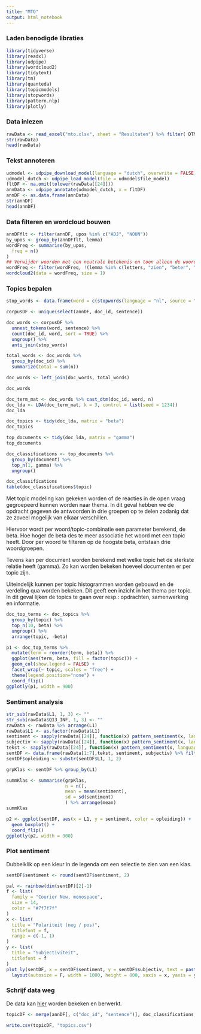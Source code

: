 ```yaml
---
title: "MTO"
output: html_notebook
---
```


### Laden benodigde libraties

```r
library(tidyverse)
library(readxl)
library(udpipe)
library(wordcloud2)
library(tidytext)
library(tm)
library(quanteda)
library(topicmodels)
library(stopwords)
library(pattern.nlp)
library(plotly)
```

### Data inlezen

```r
rawData <- read_excel("mto.xlsx", sheet = "Resultaten") %>% filter( DTM_BGN != "NA")
str(rawData)
head(rawData)
```

### Tekst annoteren
```r
udmodel <- udpipe_download_model(language = "dutch", overwrite = FALSE)
udmodel_dutch <- udpipe_load_model(file = udmodel$file_model)
fltDF <- na.omit(tolower(rawData[[24]]))
annData <- udpipe_annotate(udmodel_dutch, x = fltDF)
annDF <- as.data.frame(annData)
str(annDF)
head(annDF)
```

### Data filteren en wordcloud bouwen
```r
annDFflt <- filter(annDF, upos %in% c("ADJ", "NOUN"))
by_upos <- group_by(annDFflt, lemma)
wordFreq <- summarise(by_upos,
  freq = n()
)
## Verwijder woorden met een neutrale betekenis en toon alleen de woorden die vaker dan 10 keer voorkomen.
wordFreq <- filter(wordFreq, !(lemma %in% c(letters, "zien", "beter", "kan", "staat", "staan", "komen", "moet")), freq > 3)
wordcloud2(data = wordFreq, size = 1)
```

### Topics bepalen

```r
stop_words <- data.frame(word = c(stopwords(language = "nl", source = "snowball"), letters, "wij", "we"))

corpusDF <- unique(select(annDF, doc_id, sentence))

doc_words <- corpusDF %>%
  unnest_tokens(word, sentence) %>%
  count(doc_id, word, sort = TRUE) %>%
  ungroup() %>%
  anti_join(stop_words)

total_words <- doc_words %>% 
  group_by(doc_id) %>% 
  summarize(total = sum(n))

doc_words <- left_join(doc_words, total_words)

doc_words

doc_term_mat <- doc_words %>% cast_dtm(doc_id, word, n)
doc_lda <- LDA(doc_term_mat, k = 3, control = list(seed = 1234))
doc_lda

doc_topics <- tidy(doc_lda, matrix = "beta")
doc_topics

top_documents <- tidy(doc_lda, matrix = "gamma")
top_documents

doc_classifications <- top_documents %>%
  group_by(document) %>%
  top_n(1, gamma) %>%
  ungroup()

doc_classifications
table(doc_classifications$topic)
```

Met topic modeling kan gekeken worden of de reacties in de open vraag gegroepeerd kunnen worden naar thema. In dit geval hebben we de opdracht gegeven de antwoorden in drie groepen op te delen zodanig dat ze zoveel mogelijk van elkaar verschillen.

Hiervoor wordt per woord/topic-combinatie een parameter berekend, de beta. Hoe hoger de beta des te meer associatie het woord met een topic heeft. Door per woord te filteren op de hoogste beta, ontstaan drie woordgroepen.

Tevens kan per document worden berekend met welke topic het de sterkste relatie heeft (gamma). Zo kan worden bekeken hoeveel documenten er per topic zijn.

Uiteindelijk kunnen per topic histogrammen worden gebouwd en de verdeling qua worden bekeken. Dit geeft een inzicht in het thema per topic. In dit geval lijken de topics te gaan over resp.: opdrachten, samenwerking en informatie. 

```r
doc_top_terms <- doc_topics %>%
  group_by(topic) %>%
  top_n(10, beta) %>%
  ungroup() %>%
  arrange(topic, -beta)

p1 <- doc_top_terms %>%
  mutate(term = reorder(term, beta)) %>%
  ggplot(aes(term, beta, fill = factor(topic))) +
  geom_col(show.legend = FALSE) +
  facet_wrap(~ topic, scales = "free") +
  theme(legend.position="none") +
  coord_flip()
ggplotly(p1, width = 900)
```

### Sentiment analysis
```r
str_sub(rawData$L1, 1, 3) <- ""
str_sub(rawData$Q13_INF, 1, 3) <- ""
rawData <- rawData %>% arrange(L1)
rawData$L1 <- as.factor(rawData$L1)
sentiment <- sapply(rawData[[24]], function(x) pattern_sentiment(x, language = "dutch")[[1]])
subjectiv <- sapply(rawData[[24]], function(x) pattern_sentiment(x, language = "dutch")[[2]])
tekst <- sapply(rawData[[24]], function(x) pattern_sentiment(x, language = "dutch")[[3]])
sentDF <- data.frame(rawData[1:7],tekst, sentiment, subjectiv) %>% filter(tekst != "NA")
sentDF$opleiding <- substr(sentDF$L1, 1, 2)

grpKlas <- sentDF %>% group_by(L1)

summKlas <- summarise(grpKlas,
                      n = n(),
                      mean = mean(sentiment),
                      sd = sd(sentiment)
                      ) %>% arrange(mean)
summKlas

p2 <- ggplot(sentDF, aes(x = L1, y = sentiment, color = opleiding)) + 
  geom_boxplot() +
  coord_flip()
ggplotly(p2, width = 900)
```

### Plot sentiment

Dubbelklik op een kleur in de legenda om een selectie te zien van een klas.

```r
sentDF$sentiment <- round(sentDF$sentiment, 2)

pal <- rainbow(dim(sentDF)[2]-1)
f <- list(
  family = "Courier New, monospace",
  size = 14,
  color = "#7f7f7f"
)
x <- list(
  title = "Polariteit (neg / pos)",
  titlefont = f,
  range = c(-1, 1)
)
y <- list(
  title = "Subjectiviteit",
  titlefont = f
)
plot_ly(sentDF, x = sentDF$sentiment, y = sentDF$subjectiv, text = paste("Tekst: ", sentDF$tekst), hoverinfo = "text", mode = "markers", marker = list(size = 20), color = sentDF$L1, colors = pal) %>%
  layout(autosize = F, width = 1000, height = 800, xaxis = x, yaxis = y)

```


### Schrijf data weg

De data kan [hier](https://docs.google.com/spreadsheets/d/1G93sPeehgbFEEh51hAW_iUtzIwWarnhFDXYg2HKy9Yk/copy?) worden bekeken en berwerkt.
```r
topicDF <- merge(annDF[, c("doc_id", "sentence")], doc_classifications, by.x = "doc_id", by.y = "document", all.y = TRUE) %>% unique

write.csv(topicDF, "topics.csv")
```

